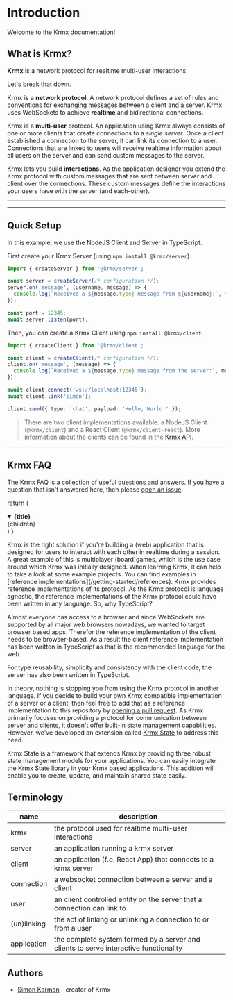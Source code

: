 # Introduction

Welcome to the Krmx documentation!

## What is Krmx?

**Krmx** is a network protocol for realtime multi-user interactions.

Let's break that down.

Krmx is a **network protocol**. A network protocol defines a set of rules and conventions for exchanging messages between a client and a server. Krmx uses WebSockets to achieve **realtime** and bidirectional connections.

Krmx is a **multi-user** protocol. An application using Krmx always consists of one or more clients that create connections to a *single server*. Once a client established a connection to the server, it can link its connection to a user. Connections that are linked to users will receive realtime information about all users on the server and can send custom messages to the server.

Krmx lets you build **interactions**. As the application designer you extend the Krmx protocol with custom messages that are sent between server and client over the connections. These custom messages define the interactions your users have with the server (and each-other).

---


<Cards num={2}>
  <Card title="Getting Started" href="/getting-started" />
  <Card title="Learn Krmx" href="/learn" />
  <Card title="Krmx API" href="/krmx-api" />
  <Card title="TypeScript SDK reference" href="/sdk/index.html" />
</Cards>

---

## Quick Setup
In this example, we use the NodeJS Client and Server in TypeScript.

First create your Krmx Server (using `npm install @krmx/server`).
```typescript
import { createServer } from '@krmx/server';

const server = createServer(/* configuration */);
server.on('message', (username, message) => {
  console.log(`Received a ${message.type} message from ${username}:`, message.payload);
});

const port = 12345;
await server.listen(port);
```

Then, you can create a Krmx Client using `npm install @krmx/client`.
```typescript
import { createClient } from '@krmx/client';

const client = createClient(/* configuration */);
client.on('message', (message) => {
  console.log(`Received a ${message.type} message from the server:`, message.payload);
});

await client.connect('ws://localhost:12345');
await client.link('simon');

client.send({ type: 'chat', payload: 'Hello, World!' });
```

> There are two client implementations available: a NodeJS Client (`@krmx/client`) and a React Client (`@krmx/client-react`). More information about the clients can be found in the [Krmx API](/krmx-api).

---

## Krmx FAQ
The Krmx FAQ is a collection of useful questions and answers. If you have a question that isn't answered here, then please [open an issue](https://github.com/simonkarman/krmx/issues).

  return (
    <details
      open
      className="last-of-type:mb-0 rounded-lg p-2 mt-4"
    >
      <summary>
        <strong className="text-lg">{title}</strong>
      </summary>
      <div className="nx-p-2">{children}</div>
    </details>
  )
}

<FAQBox title="Why Krmx?">
  Krmx is the right solution if you're building a (web) application that is designed for users to interact with each other in realtime during a session. A great example of this is multiplayer (board)games, which is the use case around which Krmx was initially designed.
</FAQBox>
<FAQBox title="Where can I find examples?">
  When learning Krmx, it can help to take a look at some example projects. You can find examples in [reference implementations](/getting-started/references).
</FAQBox>
<FAQBox title="Why are the Krmx reference implementations written in TypeScript?">
  Krmx provides reference implementations of its protocol. As the Krmx protocol is language agnostic, the reference implementations of the Krmx protocol could have been written in any language. So, why TypeScript?

  Almost everyone has access to a browser and since WebSockets are supported by all major web browsers nowadays, we wanted to target browser based apps. Therefor the reference implementation of the client needs to be browser-based. As a result the client reference implementation has been written in TypeScript as that is the recommended language for the web.

  For type reusability, simplicity and consistency with the client code, the server has also been written in TypeScript.

  In theory, nothing is stopping you from using the Krmx protocol in another language. If you decide to build your own Krmx compatible implementation of a server or a client, then feel free to add that as a reference implementation to this repository by [opening a pull request](https://github.com/simonkarman/krmx).
</FAQBox>
<FAQBox title="Does Krmx also allow me to manage state?">
  As Krmx primarily focuses on providing a protocol for communication between server and clients, it doesn't offer built-in state management capabilities. However, we've developed an extension called [Krmx State](/state) to address this need.

  Krmx State is a framework that extends Krmx by providing three robust state management models for your applications. You can easily integrate the Krmx State library in your Krmx based applications. This addition will enable you to create, update, and maintain shared state easily.
</FAQBox>

## Terminology
| name        | description                                                                           |
|-------------|---------------------------------------------------------------------------------------|
| krmx        | the protocol used for realtime multi-user interactions                                |
| server      | an application running a krmx server                                                  |
| client      | an application (f.e. React App) that connects to a krmx server                        |
| connection  | a websocket connection between a server and a client                                  |
| user        | an client controlled entity on the server that a connection can link to               |
| (un)linking | the act of linking or unlinking a connection to or from a user                        |
| application | the complete system formed by a server and clients to serve interactive functionality |

## Authors
- [Simon Karman](https://www.simonkarman.nl) - creator of Krmx

